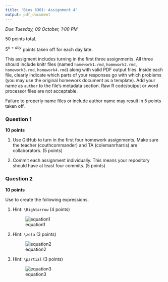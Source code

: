 ```yaml
---
title: 'Bios 6301: Assignment 4'
output: pdf_document
---
```


*Due Tuesday, 09 October, 1:00 PM*

50 points total.

$5^{n=day}$ points taken off for each day late.

This assigment includes turning in the first three assignments. All three should
include knitr files (named `homework1.rmd`, `homework2.rmd`, `homework3.rmd`, `homework4.rmd`)
along with valid PDF output files. Inside each file, clearly indicate which
parts of your responses go with which problems (you may use the original homework
document as a template). Add your name as `author` to the file's metadata section.
Raw R code/output or word processor files are not acceptable.

Failure to properly name files or include author name may result in 5 points taken off.

### Question 1 ###

**10 points**

1. Use GitHub to turn in the first four homework assignments. Make sure the teacher (couthcommander) and TA (colemanrharris) are collaborators. (5 points)

1. Commit each assignment individually.  This means your repository should have at least four commits. (5 points)

### Question 2 ###

**10 points**

Use \LaTeX to create the following expressions.

1. Hint: `\Rightarrow` (4 points)

    ![equation1](eq1.png)

1. Hint: `\zeta` (3 points)

    ![equation2](eq2.png)

1. Hint: `\partial` (3 points)

    ![equation3](eq3.png)
